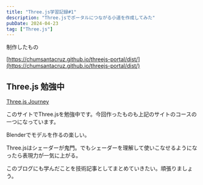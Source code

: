 ```yaml
---
title: "Three.js学習記録#1"
description: "Three.jsでポータルにつながる小道を作成してみた"
pubDate: 2024-04-23
tag: ["Three.js"]
---
```


制作したもの

[https://chumsantacruz.github.io/threejs-portal/dist/](https://chumsantacruz.github.io/threejs-portal/dist/)

## Three.js 勉強中

[Three.js Journey](https://threejs-journey.com/)

このサイトでThree.jsを勉強中です。今回作ったものも上記のサイトのコースの一つになっています。

Blenderでモデルを作るの楽しい。

Three.jsはシェーダーが鬼門。でもシェーダーを理解して使いこなせるようになったら表現力が一気に上がる。

このブログにも学んだことを技術記事としてまとめていきたい。頑張りましょう。
